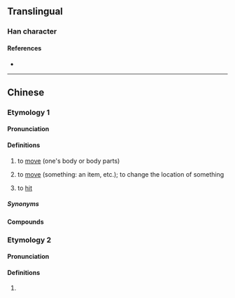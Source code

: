 {{character info}}
==Translingual==

===Han character===
{{Han char|rn=30|rad=口|as=09|sn=12|four=|canj=RKBL|ids=⿰口郁}}

====References====
* {{Han ref|kx=0198.140|dkj=03930|dj=0420.030|hdz=10638.100|uh=5590|ud=21904}}

----

==Chinese==
{{zh-forms|alt=郁,逳,㤢}}

===Etymology 1===
{{rfe|zh}}

====Pronunciation====
{{zh-pron
|c=juk1
|c-t=nguuk1
|h=pfs=
|md=
|mn=
|w=
|mc=
|oc=
|cat=v
}}

====Definitions====
{{zh-hanzi}}

# {{lb|zh|Cantonese}} to [[move]] (one's body or body parts)
#: {{zh-x|唔准 喐 啦！|Don't '''move'''!|C}}
#: {{zh-x|喐 嚫 手 就 聽{ting3} 打！|If you move, you're going to get spanked!|C}}
# {{lb|zh|Cantonese}} to [[move]] (something: an item, etc.); to change the location of something
#: {{zh-x|唔准 喐 佢！|Don't '''move''' it!|C}}
# {{lb|zh|Cantonese|slang}} to [[hit]]
#: {{zh-x|喐 佢！|'''Hit''' him!|C}}

=====Synonyms=====
{{zh-dial|移}}

====Compounds====
{{zh-der|喐身喐勢|喐啲|喐下|喐手|喐手喐腳|喐動|喐喐貢|喐親}}

===Etymology 2===

====Pronunciation====
{{zh-pron
|m=yù
|cat=a
}}

====Definitions====
{{zh-hanzi}}

# {{zh-only|喓喐}}